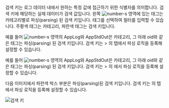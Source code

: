 <InDoc pages="log-search,aws-log-search">

검색 키는 로그 데이터 내에서 원하는 특정 값에 접근하기 위한 식별자를 의미합니다. 검색 키에 해당하는 실제 데이터가 검색 값입니다. 왼쪽 ![number-s](/img/number-02.png) 영역에 있는 태그는 카테고리별로 파싱(parsing) 된 검색 키입니다. 태그를 선택하여 필터를 입력할 수 있습니다. <span class='logwr'>주황색</span> 태그는 카테고리, <span class='lowfg'>파란색</span> 태그는 검색 키입니다.

</InDoc>

<InDoc pages='log-search'>

예를 들어 ![number-s](/img/number-02.png) 영역의 <span class='logwr'>AppLog</span>와 <span class='logwr'>AppStdOut</span>은 카테고리, 그 아래 <span class='lowfg'>oid</span>와 같은 태그는 파싱(parsing) 된 검색 키입니다. 검색 키는 <Cmdname sid="side_log" className="uitext" /> &gt; <Cmdname sid="side_logSetting" className="uitext" />의 <Cmdname sid="log_parser_setting" className="uitext" /> 탭에서 파싱 로직을 등록해 설정할 수 있습니다. 

</InDoc>

<InDoc pages='aws-log-search'>

예를 들어 ![number-s](/img/number-02.png) 영역의 <span class='logwr'>AppLog</span>와 <span class='logwr'>AppStdOut</span>은 카테고리, 그 아래 <span class='lowfg'>oid</span>와 같은 태그는 파싱(parsing) 된 검색 키입니다. 검색 키는 <Cmdname sid="side_management" className="uitext" /> &gt; <Cmdname sid="side_logSetting" className="uitext" />의 <Cmdname sid="log_parser_setting" className="uitext" />에서 파싱 로직을 등록해 설정할 수 있습니다.

</InDoc>

<InDoc pages="log-lt,aws-log-lt">

다음 이미지에서 파란색 박스 부분은 파싱(parsing)된 검색 키입니다. 검색 키는 <Cmdname sid="side_logSetting" className="uitext" />의 <Cmdname sid="log_parser_setting" className="uitext" /> 탭에서 파싱 로직을 등록해 설정할 수 있습니다.

![검색 키](https://img.whatap.io/media/images/livetail_007_parsed_key.png)

</InDoc>